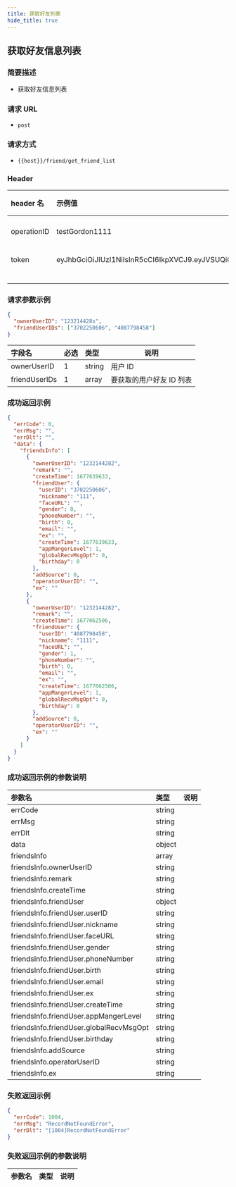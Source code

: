 ```yaml
---
title: 获取好友列表
hide_title: true
---
```


## 获取好友信息列表

### 简要描述

- 获取好友信息列表

### 请求 URL

- `post`

### 请求方式

- `{{host}}/friend/get_friend_list`

### Header

| header 名   | 示例值                                                                                                                                                                                            | 必选 | 类型   | 说明                         |
| :---------- | :------------------------------------------------------------------------------------------------------------------------------------------------------------------------------------------------ | :--- | ------ | ---------------------------- |
| operationID | testGordon1111                                                                                                                                                                                    | 1    | string | operationID 用于全局链路追踪 |
| token       | eyJhbGciOiJIUzI1NiIsInR5cCI6IkpXVCJ9.eyJVSUQiOiIxMjM0NTYiLCJQbGF0Zm9ybSI6IklPUyIsImV4cCI6MTY4OTg0MTM1MCwibmJmIjoxNjgyMDY1MDUwLCJpYXQiOjE2ODIwNjUzNTB9.rI3z_2sD1cKlH8TKE3Jq0N1ajlrHsDYj0hOpeEClhGQ | 1    | string | 管理员或者用户 token         |
|             |                                                                                                                                                                                                   | 1    | string |                              |

### 请求参数示例

```json
{
  "ownerUserID": "123214428s",
  "friendUserIDs": ["3702250606", "4087798458"]
}
```

| 字段名        | 必选 | 类型   | 说明                     |
| :------------ | :--- | :----- | ------------------------ |
| ownerUserID   | 1    | string | 用户 ID                  |
| friendUserIDs | 1    | array  | 要获取的用户好友 ID 列表 |

### 成功返回示例

```json
{
  "errCode": 0,
  "errMsg": "",
  "errDlt": "",
  "data": {
    "friendsInfo": [
      {
        "ownerUserID": "1232144282",
        "remark": "",
        "createTime": 1677639633,
        "friendUser": {
          "userID": "3702250606",
          "nickname": "111",
          "faceURL": "",
          "gender": 0,
          "phoneNumber": "",
          "birth": 0,
          "email": "",
          "ex": "",
          "createTime": 1677639633,
          "appMangerLevel": 1,
          "globalRecvMsgOpt": 0,
          "birthday": 0
        },
        "addSource": 0,
        "operatorUserID": "",
        "ex": ""
      },
      {
        "ownerUserID": "1232144282",
        "remark": "",
        "createTime": 1677062506,
        "friendUser": {
          "userID": "4087798458",
          "nickname": "1111",
          "faceURL": "",
          "gender": 1,
          "phoneNumber": "",
          "birth": 0,
          "email": "",
          "ex": "",
          "createTime": 1677062506,
          "appMangerLevel": 1,
          "globalRecvMsgOpt": 0,
          "birthday": 0
        },
        "addSource": 0,
        "operatorUserID": "",
        "ex": ""
      }
    ]
  }
}
```

### 成功返回示例的参数说明

| 参数名                                  | 类型   | 说明 |
| :-------------------------------------- | :----- | :--- |
| errCode                                 | string |      |
| errMsg                                  | string |      |
| errDlt                                  | string |      |
| data                                    | object |      |
| friendsInfo                             | array  |      |
| friendsInfo.ownerUserID                 | string |      |
| friendsInfo.remark                      | string |      |
| friendsInfo.createTime                  | string |      |
| friendsInfo.friendUser                  | object |      |
| friendsInfo.friendUser.userID           | string |      |
| friendsInfo.friendUser.nickname         | string |      |
| friendsInfo.friendUser.faceURL          | string |      |
| friendsInfo.friendUser.gender           | string |      |
| friendsInfo.friendUser.phoneNumber      | string |      |
| friendsInfo.friendUser.birth            | string |      |
| friendsInfo.friendUser.email            | string |      |
| friendsInfo.friendUser.ex               | string |      |
| friendsInfo.friendUser.createTime       | string |      |
| friendsInfo.friendUser.appMangerLevel   | string |      |
| friendsInfo.friendUser.globalRecvMsgOpt | string |      |
| friendsInfo.friendUser.birthday         | string |      |
| friendsInfo.addSource                   | string |      |
| friendsInfo.operatorUserID              | string |      |
| friendsInfo.ex                          | string |      |

### 失败返回示例

```json
{
  "errCode": 1004,
  "errMsg": "RecordNotFoundError",
  "errDlt": "[1004]RecordNotFoundError"
}
```

### 失败返回示例的参数说明

| 参数名 | 类型 | 说明 |
| :----- | :--- | :--- |
